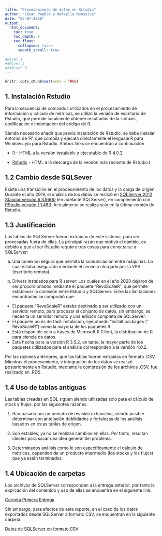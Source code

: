 ---
title: "Procesamiento de datos en Rstudio"
author: "César Puebla y Rafaella Monsalve"
date: "03-07-2020"
output: 
  html_document:
    toc: true
    toc_depth: 5
    toc_float:
      collapsed: false
      smooth_scroll: true
      
#Nivel 1
##Nivel 2
###Nivel 3
---

```{r setup, include=FALSE}
knitr::opts_chunk$set(echo = TRUE)
```

## 1. Instalación Rstudio

Para la secuencia de comandos utilizados en el procesamiento de información y cálculo de métricas, se utilizó la versión de escritorio de Rstudio, que permite localmente obtener resultados de la sintaxis, codificación e indentación del código de R. 

Siendo necesario añadir que previa instalación de Rstudio, se debe instalar entorno de 'R', que compila y ejecuta directamente el lenguaje R para Windows y/o para Rstudio. Ambos links se encuentran a continuación:


- [R](https://cran.r-project.org/bin/windows/base/) - HTML a la versión instalable y ejecutable de R 4.0.2. 

- [Rstudio](https://rstudio.com/products/rstudio/download/#download) - HTML a la descarga de la versión más reciente de Rstudio.)


## 1.2 Cambio desde SQLSever

Existe una transición en el procesamiento de los datos y la carga de origen. Durante el año 2019, el análisis de los datos se realizó  en [SQLServer 2012 Standar versión 6.3.9600](https://www.microsoft.com/en-us/download/details.aspx?id=56040) (en adelante SQLServer), en complemento con [RStudio versión 1.1.463](https://rstudio.com/products/rstudio/older-versions/). Actualmente se realiza solo en la última versión de Rstudio.  


## 1.3 Justificación

Las tablas de SQLServer fueron extraidas de este sistema, para ser procesadas fuera de ellas. La principal razón que motivó el cambio, es debido a que al ser Rstudio requiere tres cosas para conectarse a SQLServer:

a. Una conexión segura que permita la comunicación entre máquinas: Lo cual estaba asegurado mediante el servicio otorgado por la VPS (escritorio remoto). 

b. Drivers instalados  para R server: Los cuales en el año 2020 dejaron de ser proporcionados mediante el paquete "RevoScaleR", que permite establecer la conexión entre Rstudio y SQLServer. Entre las limitaciones encontradas se comprobó que:  
  - El paquete "RevoScaleR" estaba destinado a ser utilizado con un servidor remoto, para procesar el conjunto de datos, sin embargo, se necesita un servidor remoto y una edición completa de SQLServer. 
  - El paquete no es de fácil instalación, ejecutando "install.packages (" RevoScaleR") como la mayoría de los paquetes R.
  - Está disponible solo a través de Microsoft R Client, la distribución de R para ciencia de datos.
  - Está hecha para la versión R 3.5.2, en tanto, la mayor parte de los paquetes utilizados para el análisis corresponden a la versión 4.0.2.

Por las razones anteriores, que las tablas fueron extraidas en formato .CSV. Mientras el procesamiento, e integración de los datos se realizó posteriomente en Rstudio, mediante la compresión de los archivos .CSV, fue realizado en .RDS.

## 1.4 Uso de tablas antiguas

Las tablas creadas en SQL siguen siendo utilizadas solo para el cálculo de stock y flujos, por las siguientes razones:
 
1) Han pasado por un periodo de revisión exhaustiva, siendo posible determinar con antelación debilidades y fortalezas de los análisis basados en estas tablas de origen.

2) Son estables, ya no se realizan cambios en ellas. Por tanto, resultan ideales para sacar una idea general del problema.

3) Determinados análisis como lo son específicamente el cálculo de métricas, dependen de un producto intermedio (los stocks y los flujos) que ya están terminados. 


## 1.4 Ubicación de carpetas

Los archivos de SQLServer corresponden a la entrega anterior, por tanto la explicación del contenido y uso de ellas se encuentra en el siguiente link:

[Carpeta Primera Entrega](https://drive.google.com/drive/folders/1qETfRKrffjLBrmrZjZKY0LxfpMYFOJyu?usp=sharing)  


Sin embargo, para efectos de este reporte, en el caso de los datos exportados desde SQLServer a formato CSV, se encuentran en la siguiente carpeta:

[Datos de SQLServer en formato CSV](https://drive.google.com/drive/folders/1sWX1DlqojJBgjq25DBDrAkrSyPIlR3Iq)  




